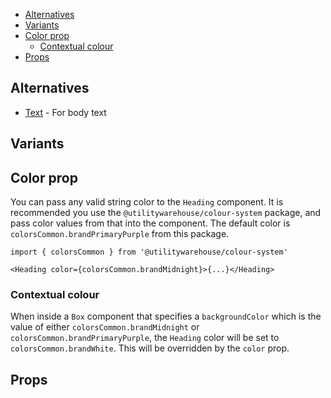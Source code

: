 


<Meta of={Stories} />

<DocsHeader
  componentName="Heading"
  stories={Stories}
  figmaLink="https://www.figma.com/design/4FFYTLWJ2hQpj36JplQQUw/UW-Web-UI?node-id=38-884"
/>

<Canvas of={Stories.KitchenSink} sourceState="none" />

- [Alternatives](#alternatives)
- [Variants](#variants)
- [Color prop](#color-prop)
  - [Contextual colour](#contextual-colour)
- [Props](#props)

## Alternatives

- [Text](?path=/docs/components-text--documentation) - For body text

## Variants

<Canvas of={Stories.HeadingVariants} />

## Color prop

You can pass any valid string color to the `Heading` component. It is recommended
you use the `@utilitywarehouse/colour-system` package, and pass color values
from that into the component. The default color is `colorsCommon.brandPrimaryPurple`
from this package.

```tsx
import { colorsCommon } from '@utilitywarehouse/colour-system'

<Heading color={colorsCommon.brandMidnight}>{...}</Heading>
```

### Contextual colour

When inside a `Box` component that specifies a `backgroundColor` which is the
value of either `colorsCommon.brandMidnight` or
`colorsCommon.brandPrimaryPurple`, the `Heading` color will be set to
`colorsCommon.brandWhite`. This will be overridden by the `color` prop.

<Canvas of={Stories.HeadingColour} />

## Props

<ArgTypes of={Stories} />
